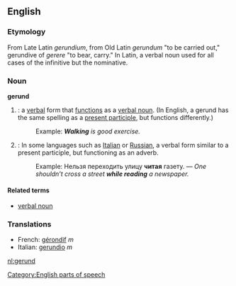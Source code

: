 ==English==
===Etymology===
From Late Latin ''gerundium'', from Old Latin ''gerundum'' "to be carried out," gerundive of ''gerere'' "to bear, carry." In Latin, a verbal noun used for all cases of the infinitive but the nominative.

===Noun===
{{wikipedia}}
'''gerund'''

#{{grammar}}: a [[verbal]] form that [[function]]s as a [[verbal noun]]. (In English, a gerund has the same spelling as a [[present participle]], but functions differently.)
#:Example: '''''Walking''' is good exercise.''
#{{grammar}}: In some languages such as [[Italian]] or [[Russian]], a verbal form similar to a present participle, but functioning as an adverb.
#:Example: Нельзя переходить улицу '''читая''' газету. — ''One shouldn’t cross a street '''while reading''' a newspaper.''

====Related terms====
*[[verbal noun]]

===Translations===
*French: [[gérondif]] ''m''
*Italian: [[gerundio]] ''m''

[[Category:English parts of speech]]

[[nl:gerund]]